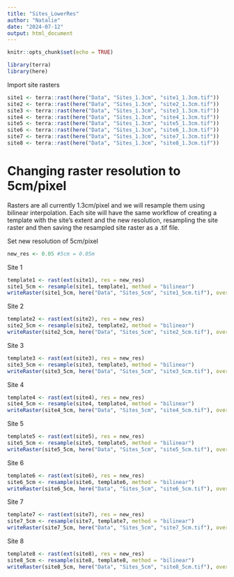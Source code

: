 ```yaml
---
title: "Sites_LowerRes"
author: "Natalie"
date: "2024-07-12"
output: html_document
---
```


```r
knitr::opts_chunk$set(echo = TRUE)
```

```r
library(terra)
library(here)
```

Import site rasters
```r
site1 <- terra::rast(here("Data", "Sites_1.3cm", "site1_1.3cm.tif"))
site2 <- terra::rast(here("Data", "Sites_1.3cm", "site2_1.3cm.tif"))
site3 <- terra::rast(here("Data", "Sites_1.3cm", "site3_1.3cm.tif"))
site4 <- terra::rast(here("Data", "Sites_1.3cm", "site4_1.3cm.tif"))
site5 <- terra::rast(here("Data", "Sites_1.3cm", "site5_1.3cm.tif"))
site6 <- terra::rast(here("Data", "Sites_1.3cm", "site6_1.3cm.tif"))
site7 <- terra::rast(here("Data", "Sites_1.3cm", "site7_1.3cm.tif"))
site8 <- terra::rast(here("Data", "Sites_1.3cm", "site8_1.3cm.tif"))
```

# Changing raster resolution to 5cm/pixel
Rasters are all currently 1.3cm/pixel and we will resample them using bilinear interpolation. Each site will have the same workflow of creating a template with the site's extent and the new resolution, resampling the site raster and then saving the resampled site raster as a .tif file. 

Set new resolution of 5cm/pixel
```r
new_res <- 0.05 #5cm = 0.05m
```

Site 1
```r
template1 <- rast(ext(site1), res = new_res)
site1_5cm <- resample(site1, template1, method = "bilinear")
writeRaster(site1_5cm, here("Data", "Sites_5cm", "site1_5cm.tif"), overwrite = TRUE)
```
Site 2
```r
template2 <- rast(ext(site2), res = new_res)
site2_5cm <- resample(site2, template2, method = "bilinear")
writeRaster(site2_5cm, here("Data", "Sites_5cm", "site2_5cm.tif"), overwrite = TRUE)
```
Site 3
```r
template3 <- rast(ext(site3), res = new_res)
site3_5cm <- resample(site3, template3, method = "bilinear")
writeRaster(site3_5cm, here("Data", "Sites_5cm", "site3_5cm.tif"), overwrite = TRUE)
```
Site 4
```r
template4 <- rast(ext(site4), res = new_res)
site4_5cm <- resample(site4, template4, method = "bilinear")
writeRaster(site4_5cm, here("Data", "Sites_5cm", "site4_5cm.tif"), overwrite = TRUE)
```
Site 5
```r
template5 <- rast(ext(site5), res = new_res)
site5_5cm <- resample(site5, template5, method = "bilinear")
writeRaster(site5_5cm, here("Data", "Sites_5cm", "site5_5cm.tif"), overwrite = TRUE)
```
Site 6
```r
template6 <- rast(ext(site6), res = new_res)
site6_5cm <- resample(site6, template6, method = "bilinear")
writeRaster(site6_5cm, here("Data", "Sites_5cm", "site6_5cm.tif"), overwrite = TRUE)
```
Site 7
```r
template7 <- rast(ext(site7), res = new_res)
site7_5cm <- resample(site7, template7, method = "bilinear")
writeRaster(site7_5cm, here("Data", "Sites_5cm", "site7_5cm.tif"), overwrite = TRUE)
```
Site 8
```r
template8 <- rast(ext(site8), res = new_res)
site8_5cm <- resample(site8, template8, method = "bilinear")
writeRaster(site8_5cm, here("Data", "Sites_5cm", "site8_5cm.tif"), overwrite = TRUE)
```

